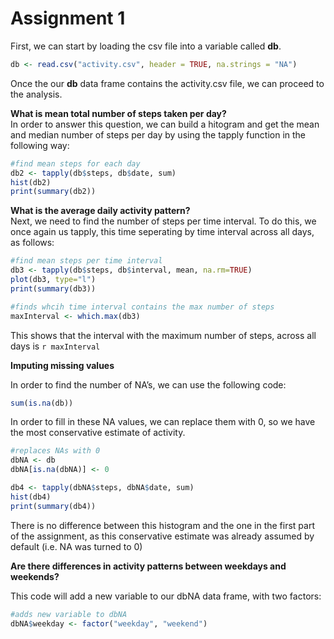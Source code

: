 Assignment 1
========================

First, we can start by loading the csv file into a variable called **db**.  

```r
db <- read.csv("activity.csv", header = TRUE, na.strings = "NA")
```  

Once the our **db** data frame contains the activity.csv file, we can proceed to the analysis.  

**What is mean total number of steps taken per day?**  
In order to answer this question, we can build a hitogram and get the mean and median number of steps per day by using the tapply function in the following way:  

```r
#find mean steps for each day
db2 <- tapply(db$steps, db$date, sum)
hist(db2)
print(summary(db2))
```  

**What is the average daily activity pattern?**  
Next, we need to find the number of steps per time interval. To do this, we once again us tapply, this time seperating by time interval across all days, as follows:  

```r
#find mean steps per time interval
db3 <- tapply(db$steps, db$interval, mean, na.rm=TRUE)
plot(db3, type="l")
print(summary(db3))

#finds whcih time interval contains the max number of steps
maxInterval <- which.max(db3)
```  

This shows that the interval with the maximum number of steps, across all days is `r maxInterval`  


**Imputing missing values**  

In order to find the number of NA's, we can use the following code:  

```r
sum(is.na(db))
```  

In order to fill in these NA values, we can replace them with 0, so we have the most conservative estimate of activity.  

```r
#replaces NAs with 0
dbNA <- db
dbNA[is.na(dbNA)] <- 0

db4 <- tapply(dbNA$steps, dbNA$date, sum)
hist(db4)
print(summary(db4))
```  

There is no difference between this histogram and the one in the first part of the assignment, as this conservative estimate was already assumed by default (i.e. NA was turned to 0)

**Are there differences in activity patterns between weekdays and weekends?**  

This code will add a new variable to our dbNA data frame, with two factors:  

```r
#adds new variable to dbNA
dbNA$weekday <- factor("weekday", "weekend")
```













